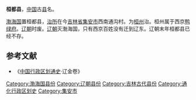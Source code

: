 '''桓都县'''，[[中国|中国]]古[[县|县]]名。

[[渤海国|渤海国]]置桓都县，[[治所|治所]]在今[[吉林省|吉林省]][[集安市|集安市]]西南通沟村。为[[桓州_(渤海国)|桓州]]治。桓州属于西京[[鸭渌府|鸭绿府]]。[[辽朝|辽朝]]时废。[[辽朝|辽朝]]灭渤海国，只有西京百姓没有迁到辽东。辽朝末年桓都县已经不存。 

==参考文献==
*《[[中国行政区划通史|中国行政区划通史]]·辽金卷》

{{吉林行政区划小作品}}
[[Category:渤海国县份|Category:渤海国县份]]
[[Category:辽朝县份|Category:辽朝县份]]
[[Category:吉林古代县份|Category:吉林古代县份]]
[[Category:通化行政区划史|Category:通化行政区划史]]
[[Category:集安市|Category:集安市]]